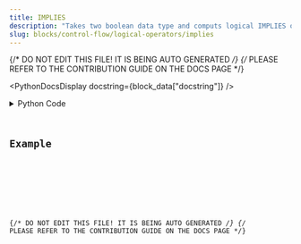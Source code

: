 ```yaml
---
title: IMPLIES
description: "Takes two boolean data type and computs logical IMPLIES operation on them."
slug: blocks/control-flow/logical-operators/implies
---
```


{/* DO NOT EDIT THIS FILE! IT IS BEING AUTO GENERATED */}
{/* PLEASE REFER TO THE CONTRIBUTION GUIDE ON THE DOCS PAGE */}


<PythonDocsDisplay docstring={block_data["docstring"]} />
<details>
<summary>Python Code</summary>



<Code code={pythonCode} lang="py" wrap theme="dracula" />

[Find this Flojoy Block on GitHub](https://github.com/flojoy-ai/blocks/blob/main/blocks/CONTROL_FLOW/LOGICAL_OPERATORS/IMPLIES/IMPLIES.py)

</details>

## Example


<GetHelpWidget />


<AppDisplay app={app} blockName="IMPLIES" client:visible />


<Example />

{/* DO NOT EDIT THIS FILE! IT IS BEING AUTO GENERATED */}
{/* PLEASE REFER TO THE CONTRIBUTION GUIDE ON THE DOCS PAGE */}
